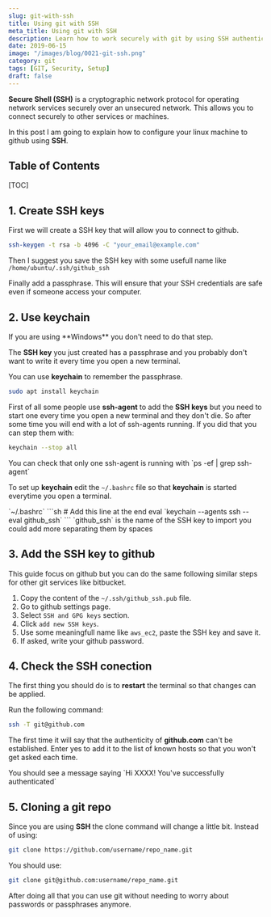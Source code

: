 ```yaml
---
slug: git-with-ssh
title: Using git with SSH
meta_title: Using git with SSH
description: Learn how to work securely with git by using SSH authentication with github.
date: 2019-06-15
image: "/images/blog/0021-git-ssh.png"
category: git
tags: [GIT, Security, Setup]
draft: false
---
```


**Secure Shell (SSH)** is a cryptographic network protocol for operating network services securely over an unsecured network. This allows you to connect securely to other services or machines.

In this post I am going to explain how to configure your linux machine to github using **SSH**.

## Table of Contents

[TOC]

## 1. Create **SSH keys**

First we will create a SSH key that will allow you to connect to github.

```sh
ssh-keygen -t rsa -b 4096 -C "your_email@example.com"
```  

Then I suggest you save the SSH key with some usefull name like `/home/ubuntu/.ssh/github_ssh`

Finally add a passphrase. This will ensure that your SSH credentials are safe even if someone access your computer.

## 2. Use keychain

<Notice type="info">
  If you are using **Windows** you don't need to do that step.
</Notice>

The **SSH key** you just created has a passphrase and you probably don't want to write it every time you open a new terminal.

You can use **keychain** to remember the passphrase.

```sh
sudo apt install keychain
```

First of all some people use **ssh-agent** to add the **SSH keys** but you need to start one every time you open a new terminal and they don't die. So after some time you will end with a lot of ssh-agents running. If you did that you can step them with:

```sh
keychain --stop all
```

<Notice type="info" className="mt-6">
  You can check that only one ssh-agent is running with `ps -ef | grep ssh-agent`
</Notice>

To set up **keychain** edit the `~/.bashrc` file so that **keychain** is started everytime you open a terminal.

<TerminalOutput color="stone">
  `~/.bashrc`
</TerminalOutput>
```sh
# Add this line at the end
eval `keychain --agents ssh --eval github_ssh`
```

<Notice type="info">
  `github_ssh` is the name of the SSH key to import you could add more separating them by spaces
</Notice>

## 3. Add the SSH key to github

This guide focus on github but you can do the same following similar steps for other git services like bitbucket.

1. Copy the content of the `~/.ssh/github_ssh.pub` file.
2. Go to github settings page.
3. Select `SSH and GPG keys` section.
4. Click `add new SSH keys`.
5. Use some meaningfull name like `aws_ec2`, paste the SSH key and save it.
6. If asked, write your github password.

## 4. Check the SSH conection

The first thing you should do is to **restart** the terminal so that changes can be applied.

Run the following command: 

```sh
ssh -T git@github.com
```

The first time it will say that the authenticity of **github.com** can't be established. Enter yes to add it to the list of known hosts so that you won't get asked each time.

<Notice type="success">
  You should see a message saying `Hi XXXX! You've successfully authenticated`
</Notice>

## 5. Cloning a **git** repo

Since you are using **SSH** the clone command will change a little bit. Instead of using:

```sh
git clone https://github.com/username/repo_name.git
```

You should use:

```sh
git clone git@github.com:username/repo_name.git
```

After doing all that you can use git without needing to worry about passwords or passphrases anymore.
